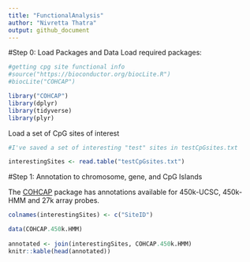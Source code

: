 ```yaml
---
title: "FunctionalAnalysis"
author: "Nivretta Thatra"
output: github_document
---
```


#Step 0: Load Packages and Data
Load required packages:


```r



#getting cpg site functional info
#source("https://bioconductor.org/biocLite.R")
#biocLite("COHCAP")

library("COHCAP")
library(dplyr)
library(tidyverse)
library(plyr)

```

Load a set of CpG sites of interest

```r

#I've saved a set of interesting "test" sites in testCpGsites.txt

interestingSites <- read.table("testCpGsites.txt")

```

#Step 1: Annotation to chromosome, gene, and CpG Islands

The [COHCAP](https://www.bioconductor.org/packages/devel/bioc/manuals/COHCAP/man/COHCAP.pdf) package has annotations available for 450k-UCSC, 450k-HMM and 27k array probes.

```r

colnames(interestingSites) <- c("SiteID")

data(COHCAP.450k.HMM)
    
annotated <- join(interestingSites, COHCAP.450k.HMM)
knitr::kable(head(annotated)) 

```

